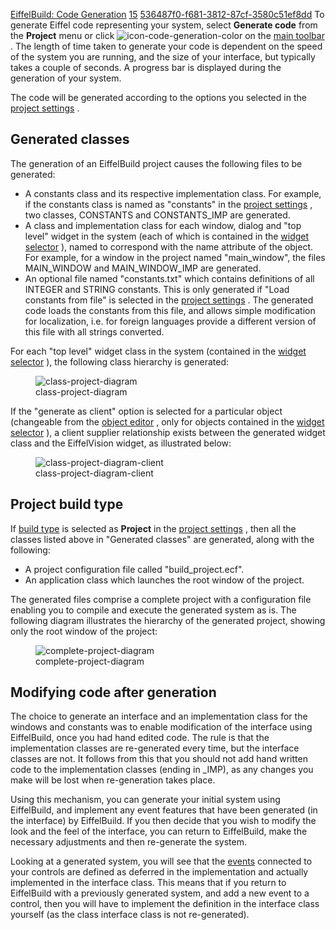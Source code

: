 [[Property:title|EiffelBuild: Code Generation]]
[[Property:weight|15]]
[[Property:uuid|536487f0-f681-3812-87cf-3580c51ef8dd]]
To generate Eiffel code representing your system, select '''Generate code''' from the '''Project''' menu or click  [[Image:icon-code-generation-color]]  on the [[Main toolbar|main toolbar]] . 
The length of time taken to generate your code is dependent on the speed of the system you are running, and the size of your interface, but typically takes a couple of seconds. A progress bar is displayed during the generation of your system.

The code will be generated according to the options you selected in the [[EiffelBuild: Project settings window|project settings]] . 

==Generated classes==

The generation of an EiffelBuild project causes the following files to be generated:
* A constants class and its respective implementation class. For example, if the constants class is named as "constants" in the [[EiffelBuild: Project settings window|project settings]] , two classes, CONSTANTS and CONSTANTS_IMP are generated. 
* A class and implementation class for each window, dialog and "top level" widget in the system (each of which is contained in the [[Widget selector|widget selector]] ), named to correspond with the name attribute of the object. For example, for a window in the project named "main_window", the files MAIN_WINDOW and MAIN_WINDOW_IMP are generated.
* An optional file named "constants.txt" which contains definitions of all INTEGER and STRING constants. This is only generated if "Load constants from file" is selected in the [[EiffelBuild: Project settings window|project settings]] . The generated code loads the constants from this file, and allows simple modification for localization, i.e. for foreign languages provide a different version of this file with all strings converted. 

For each "top level" widget class in the system (contained in the [[Widget selector|widget selector]] ), the following class hierarchy is generated:

[[Image:class-project-diagram]]  

If the "generate as client" option is selected for a particular object (changeable from the [[Object editor|object editor]] , only for objects contained in the [[Widget selector|widget selector]] ), a client supplier relationship exists between the generated widget class and the EiffelVision widget, as illustrated below: 

[[Image:class-project-diagram-client]]  

{{note| '''Note''': All other diagrams on this page show only the non client version of the settings, where the generated widget inherits from the EiffelVision class. }}

==Project build type==

If [[Build Tab|build type]]  is selected as '''Project''' in the [[EiffelBuild: Project settings window|project settings]] , then all the classes listed above in "Generated classes" are generated, along with the following: 
* A project configuration file called "build_project.ecf".
* An application class which launches the root window of the project.

The generated files comprise a complete project with a configuration file enabling you to compile and execute the generated system as is. The following diagram illustrates the hierarchy of the generated project, showing only the root window of the project:

[[Image:complete-project-diagram]]  


==Modifying code after generation==

The choice to generate an interface and an implementation class for the windows and constants was to enable modification of the interface using EiffelBuild, once you had hand edited code. The rule is that the implementation classes are re-generated every time, but the interface classes are not. It follows from this that you should not add hand written code to the implementation classes (ending in _IMP), as any changes you make will be lost when re-generation takes place.

Using this mechanism, you can generate your initial system using EiffelBuild, and implement any event features that have been generated (in the interface) by EiffelBuild. If you then decide that you wish to modify the look and the feel of the interface, you can return to EiffelBuild, make the necessary adjustments and then re-generate the system.

{{note| '''Note''': When returning to EiffelBuild to modify the interface, if you delete or rename controls, then it is quite possible that you will break your existing code. Care should be taken with all changes of this type. }}

Looking at a generated system, you will see that the [[Object editor|events]]  connected to your controls are defined as deferred in the implementation and actually implemented in the interface class. This means that if you return to EiffelBuild with a previously generated system, and add a new event to a control, then you will have to implement the definition in the interface class yourself (as the class interface class is not re-generated). 

{{seealso| '''See also''': <br/>
[[EiffelBuild: Project settings window|Project settings]]  }}





